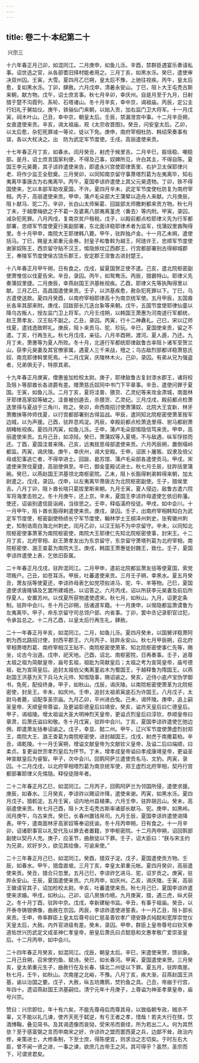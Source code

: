 ```yaml
---
---
---
```

title: 卷二十·本纪第二十
---

 兴宗三

十六年春正月己卯，如混同江。二月庚申，如鱼儿泺。辛酉，禁群臣遇宴乐奏请私事。诏世选之官，从各部耆旧择材能者用之。三月丁亥，如黑水泺。癸巳，遣使审决双州囚。壬寅，大雪。夏四月乙巳朔，皇太后不豫，上驰往视疾。丙午，皇太后愈，复如黑水泺。丁卯，肆赦。六月戊申，清暑永安山。丁巳，阻卜大王屯秃古斯来朝，献方物。戊午，诏士庶言事。秋七月辛卯，幸庆州。自是月至于九月，日射猎于楚不沟霞列、系轮、石塔诸山。冬十月辛亥，幸中京，谒祖庙。丙辰，定公主行妇礼于舅姑仪。庚午，铁骊仙门来朝，以始入贡，加右监门卫大将军。十一月戊寅，祠木叶山。己丑，幸中京，朝皇太后。壬辰，禁漏泄宫中事。十二月辛丑朔，女直遣使来贡。辛亥，谒太祖庙，观《太宗收晋图》。癸丑，问安皇太后。乙卯，以太后愈，杂犯死罪减一等论，徒以下免。庚申，南府宰相杜防、韩绍荣奏事有误，各以大杖决之。出　防为武定军节度使。壬戌，高丽遣使来贡。

十七年春正月丁亥，如春水。闰月癸丑，射虎于候里吉。二月辛巳，振瑶稳、嘲稳部。是月，诏士庶言国家利便，不得及己事，奴婢所见，许白其主，不得自陈。夏国王李元昊薨，其子谅祚遣使来告，即遣永兴宫使耶律褭里、右护卫太保耶律兴老、将作少监王全慰奠。三月癸卯，以同知南京留守事萧塔烈葛为左夷离毕，知右夷离毕事唐古为右夷离毕。丙午，夏国李谅祚遣使上其父元昊遗物。丁卯，铁不得国使来，乞以本部军助攻夏国，不许。夏四月辛未，武定军节度使杜防复为南府宰相。丙子，高丽遣使来贡。甲申，蒲卢毛朵部大王蒲辇以造舟人来献。六月庚辰，阻卜献马、驼二万。辛卯，长白山太师柴葛、回跋部太师撒剌都来贡方物。秋七月丁未，于越摩梅欲之子不葛一及婆离八部夷离堇虎〈番去〉等内附。甲寅，录囚，减杂犯死罪。八月丙戌，复南京贫户租税。戊子，以殿前都点检耶律义先为行军都部署，忠顺军节度使夏行美副部署，东北面详稳耶律术者为监军，伐蒲奴里酋陶得里。冬十月甲申，南院大王耶律韩八薨。甲午，驻跸独卢金。十一月乙未朔，遣使括马。丁巳，赐皇太弟重元金券。封皇子和鲁斡为越王，阿琏许王，忠顺军节度使谢家奴陈王，西京留守贴不汉王，惕隐旅坟辽西郡王，行宫都部署别古得柳城郡王，奉陵军节度使侯古饶乐郡王，安定郡王涅鲁古进封楚王。

十八年春正月甲午朔，日有食之。戊戌，留夏国贺正使不遣。己亥，遣北院枢密副使萧惟信以伐夏告宋。辛丑，录囚。丙午，如鸳鸯泺。丙辰，猎霸特山。耶律义先奏蒲奴里捷。二月庚辰，幸燕赵国王洪基帐视疾。乙酉，耶律义先等执陶得里以献。三月乙巳，高昌国遣使来贡。壬子，以洪基疾愈，赦杂犯死罪以下。丁巳，乌古遣使送款。夏四月癸酉，以南府宰相耶律高十为南京统军使。五月甲辰，五国酋长各率其部来附。庚戌，回跋部长兀迭台紥等来朝。戊午，五国节度使耶律仙童以降乌古叛人，授左监门卫上将军。六月壬戌朔，以韩国王萧惠为河南道行军都统，赵王萧孝友、汉王贴不副之。乙丑，录囚。丙寅，行十二神纛礼。己巳，宋以辽师伐夏，遣钱逸致赆礼。庚辰，阻卜来贡马、驼、珍玩。辛巳，夏国使来贡，留之不遣。丁亥，行再生礼。秋七月戊戌，亲征。八月辛酉朔，渡河。夏人遁，乃还。九月丁未，萧惠等为夏人所败。冬十月，北道行军都统耶律敌鲁古率阻卜诸军至贺兰山，获李元昊妻及其官僚家属，遇夏人三千来战，殪之；乌古敌烈部都详稳萧慈氏奴、南克耶律斡里死焉。十二月戊寅，庆陵林木火。己卯，录囚。有弟从兄为强盗者，兄弟俱无子，特原其弟。

十九年春正月庚寅，僧惠鉴加检校太尉。庚子，耶律敌鲁古复封漆水郡王，诸将校及阻卜等部酋长各进爵有差。赠萧慈氏奴同中书门下平章事。辛丑，遣使问罪于夏国。壬寅，如鱼儿泺。二月丁亥，夏将洼普、猥货、乙灵纪等来攻金肃城，南面林牙耶律高家奴等破之。洼普被创遁去，杀猥货、乙灵纪。三月戊戌，殿前都点检萧迭里得与夏战于三角川，败之。癸卯，命西南招讨使萧蒲奴、北院大王宜新、林牙萧撒抹等帅师伐夏，以行宫都部署别古得监战。甲辰，遣同知北院枢密使萧革按军边城，以为声援。己酉，驻跸息鸡淀。丙辰，幸殿前都点检萧迭里得、驸马都尉萧胡睹帐视疾。夏四月丙寅，如鱼儿泺。壬申，蒲卢毛朵部惕隐信笃来贡。甲申，高丽遣使来贡。五月己丑，如凉陉。癸巳，萧蒲奴等入夏境，不与敌遇，纵军俘掠而还。丁酉，夏国洼普来降。己亥，远夷拔思母部遣使来贡。六月丙辰朔，置倒塌岭都监。丙寅，谒庆陵。庚午，幸庆州，谒大安殿。壬申，诏医卜屠贩、奴隶及倍父母或犯事逃亡者，不得举进士。回跋、曷苏馆、蒲卢毛朵部各遣使贡马。甲戌，宋遣使来贺伐夏捷，高丽使俱至。辛巳，御金銮殿试进士。秋七月壬辰，驻跸括里蒲碗。癸巳，以燕赵国王洪基领北南枢密院。乙未，阻卜长豁得剌弟斡得来朝，加太尉遣之。戊戌，录囚。戊申，以左夷离毕萧唐古为北院枢密副使。壬子，猎侯里吉。八月丁卯，阻卜酋长喘只葛拔里斯来朝。九月壬寅，夏人侵边，敌鲁古遣六院军将海里击败之。冬十月庚午，还上京。辛未，夏国王李谅祚母遣使乞依旧称藩。使还，诏谕别遣信臣诣阙，当徐思之。壬申，释临潢府役徒。甲戌，如中会川。十一月甲午，阻卜酋长豁得剌遣使来贡。庚戌，录囚。壬子，出南府宰相韩知白为武定军节度使，枢密副使杨绩长宁军节度使，翰林学士王纲泽州刺史，张宥徽州刺史，知制诰周白海北州刺史。闰月乙卯，以汉王贴不为中京留守。辛未，以同知北院枢密使事萧革为南院枢密使，南院大王耶律仁先知北院枢密使事，封宋王。十二月丁亥，北府宰相、赵王萧孝友出为东京留守，东京留守萧塔列葛为北府宰相，南院枢密使、潞王查葛为南院大王。庚戌，韩国王萧惠徙封魏王，致仕。壬子，夏国李谅祚遣使上表，乞依旧臣属。

二十年春正月戊戌，驻跸混同江。二月甲申，遣前北院都监萧友括等使夏国，索党项叛户。己丑，如苍耳泺。甲辰，吐蕃遣使来贡。三月壬子朔，幸黑水。夏五月癸丑，萧友括等使夏还，李谅祚母表乞如党项权进马、驼、牛、羊等物。己巳，夏国遣使求唐隆镇及乞罢所建城邑，以诏答之。六月丙戌，诏以所获李元昊妻及前后所俘夏人，安置苏州。以伐夏所获物遣使遗宋。秋七月，如秋山。九月，诏更定条制。驻跸中会川。冬十月己卯朔，括诸道军籍。十一月庚申，以惕隐都监萧谟鲁为左夷离毕。甲子，命东京留守司总领户部、内省事。丁卯，罢中丞记录职官过犯，令承旨总之。十二月乙酉，以皇太后行再生礼，肆赦。

二十一年春正月辛亥，如混同江。二月，如鱼儿泺。夏四月癸未，以国舅详稳萧阿剌为西北路招讨使，封西平郡王。六月丙子，驻跸永安山。秋七月甲辰朔，召北府宰相萧塔烈葛、南府宰相汉王贴不、南院枢密使萧革、知北院枢密使事仁先等，赐坐，论古今治道。戊申，祀天地。己酉，诏北、南枢密院，日再奏事。壬子，追尊太祖之祖为简献皇帝，庙号玄祖，祖妣为简献皇后；太祖之考为宣简皇帝，庙号德祖，妣为宣简皇后。追封太祖伯父夷离堇岩木为蜀国王，于越释鲁为隋国王。以燕赵国王洪基为天下兵马大元帅、知惕隐事，赐诏谕之。癸亥，近侍小底卢宝伪学御书，免死，配役终身。甲子，如秋山。戊辰，谒庆陵。以南院枢密使萧革为北院枢密使，封吴王。辛未，如庆州。壬申，追封太祖弟寅底石为许国王。八月戊子，太尉乌者薨，诏配享圣宗庙。九月乙卯，平州进白兔。己未，谒怀陵。庚申，追上嗣圣皇帝、天顺皇帝尊谥，及更谥彰德皇后曰靖安。癸亥，谥齐天皇后曰仁德皇后。甲子，谒祖陵。增太祖谥大圣大明神烈天皇帝，更谥贞烈皇后曰淳钦，恭顺皇帝曰章肃，后萧氏谥曰和敬。冬十月戊寅，驻跸中会川。丁亥，夏国李谅祚遣使乞弛边佣，即遣萧友括奉诏谕之。戊子，幸显、懿二州。甲午，辽兴军节度使萧虚烈封郑王，南院大王、潞王查葛为南院枢密使，进封越国王。戊戌，射虎于南撒葛柏。辛丑，谒乾陵。十一月壬寅朔，增谥文献皇帝为文献钦义皇帝，及谥二后曰端顺，曰柔贞。复更谥世宗孝烈皇后为怀节。丁未，增孝成皇帝谥曰孝成康靖皇帝，更谥圣神宣献皇后为睿智。甲子，次中会川。回鹘阿萨兰遣使贡名马、文豹。丙寅，录囚。十二月戊戌，以北府宰相塔烈葛为南京统军使，郑王虚烈北府宰相，契丹行宫都部署耶律义先惕隐。释役徒限年者。

二十二年春正月乙巳，如混同江。二月丙子，回鹘阿萨兰为邻国所侵，遣使求援。庚辰，如春水。三月癸亥，李谅祚以赐诏许降，遣使来谢。丙寅，如黑水泺。夏四月戊子。猎鹤淀。五月壬寅，诏内地州县植果。六月壬申，驻跸胡吕山。癸未，高丽遣使来贡。秋七月己酉，阻卜大王屯秃古斯率诸部长献马、驼。庚申，如黑岭。闰月庚午，乌古来贡。癸巳，长春州置钱帛司。九月壬辰，夏国李谅祚遣使进降表。甲午，遣南面林牙高家奴等奉诏抚谕。冬十月丙申朔，日有食之。十一月辛卯，诏诸职事官以礼受代及以罪去者置籍，岁申枢密院。十二月丙申朔，诏回鹘部副使以契丹人充。庚子，应圣节，曲赦徒以下罪。壬子，诏大臣曰：“朕与宋主约为兄弟，欢好岁久，欲见其绘像，可谕来使。”

二十三年春正月己巳，如混同江。癸酉，猎双子淀。戊子，夏国遣使贡方物。壬辰，如春水。甲午，猎盘直坡。三月丁亥，幸皇太弟重元帐。夏四月癸卯，高丽遣使来贡。癸丑，猎合只忽里。五月己巳，李谅祚乞进马、驼，诏岁贡之。庚寅，驻跸永安山。壬辰，夏国遣使来贡。六月丙申，如庆州。乙亥，谒庆陵。壬寅，高丽王徽请官其子，诏加检校太尉。辛亥，吐蕃遣使来贡。秋七月己巳，夏国李谅祚遣使来求婚。甲戌，如秋山。己卯，诏八房族巾帻。九月庚寅，猎，遇三虎，纵犬获之。冬十月丁酉，驻跸中京。戊戌，幸新建秘书监。辛丑，有事于祖庙。癸丑，以开泰寺铸银佛像，曲赦在京囚。丙辰，李谅祚遣使进誓表。十一月乙丑，阻卜部长来贡。壬申，帝率群臣上皇太后尊号曰仁慈圣善钦孝广德安静贞纯懿和宽厚崇觉仪天皇太后，大赦。内外官进级有差。癸未，录囚。甲申，群臣上皇帝尊号曰钦天奉道佑世兴历武定文成圣神仁孝皇帝，册皇后萧氏曰贞懿慈和文惠孝敬广爱崇圣皇后。十二月丙申，如中会川。

二十四年春正月癸亥，如混同江。戊辰，朝皇太后。辛巳，宋遣使来贺，馈驯象。二月己丑朔，召宋使钓鱼、赋诗。癸巳，如长春河。甲寅，夏国遣使来贺。三月癸亥，皇太弟重元生子，曲赦行在及长春、镇北二州徒以下罪。夏五月，驻跸南崖。秋七月，壬午，如秋山。次南崖之北峪，不豫。八月丁亥，疾大渐，召燕赵国王洪基，谕以治国之要。戊子，大赦，纵五坊鹰鹘，焚钓鱼之具。己丑，帝崩于行宫，年四十。遗诏燕赵国王洪基嗣位。清宁元年十月庚子，上尊谥为神圣孝章皇帝，庙号兴宗。

赞曰：兴宗即位，年十有六矣，不能先尊母后而尊其母，以致临朝专政，贼杀不辜，又不能以礼几谏，使齐天死于弑逆，有亏王者之孝，惜哉！若夫大行在殡，饮酒博鞠，叠见简书。及其谒遗像而哀恸，受宋吊而衰绖，所为若出二人。何为其然欤？至于感富弼之言而申南宋之好，许谅祚之盟而罢西夏之兵，边鄙不耸，政治内修，亲策进士，大修条制，下至士庶，得陈便宜，则求治之志切矣。于时左右大臣，曾不闻一贤之进，一事之谏，欲庶几古帝王之风，其可得乎？虽然，圣宗而下，可谓贤君矣。


